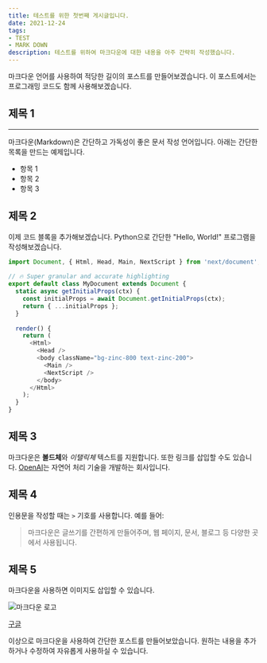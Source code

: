 ```yaml
---
title: 테스트를 위한 첫번째 게시글입니다.
date: 2021-12-24
tags:
- TEST
- MARK DOWN
description: 테스트를 위하여 마크다운에 대한 내용을 아주 간략히 작성했습니다.
---
```



마크다운 언어를 사용하여 적당한 길이의 포스트를 만들어보겠습니다. 이 포스트에서는 프로그래밍 코드도 함께 사용해보겠습니다.

## 제목 1
***

마크다운(Markdown)은 간단하고 가독성이 좋은 문서 작성 언어입니다. 아래는 간단한 목록을 만드는 예제입니다.

- 항목 1
- 항목 2
- 항목 3

## 제목 2

이제 코드 블록을 추가해보겠습니다. Python으로 간단한 "Hello, World!" 프로그램을 작성해보겠습니다.

```js
import Document, { Html, Head, Main, NextScript } from 'next/document';
 
// 🔥 Super granular and accurate highlighting
export default class MyDocument extends Document {
  static async getInitialProps(ctx) {
    const initialProps = await Document.getInitialProps(ctx);
    return { ...initialProps };
  }
 
  render() {
    return (
      <Html>
        <Head />
        <body className="bg-zinc-800 text-zinc-200">
          <Main />
          <NextScript />
        </body>
      </Html>
    );
  }
}
```

## 제목 3

마크다운은 **볼드체**와 *이탤릭체* 텍스트를 지원합니다. 또한 링크를 삽입할 수도 있습니다. [OpenAI](https://www.openai.com/)는 자연어 처리 기술을 개발하는 회사입니다.

## 제목 4

인용문을 작성할 때는 `>` 기호를 사용합니다. 예를 들어:

> 마크다운은 글쓰기를 간편하게 만들어주며, 웹 페이지, 문서, 블로그 등 다양한 곳에서 사용됩니다.

## 제목 5

마크다운을 사용하면 이미지도 삽입할 수 있습니다.

![마크다운 로고](https://markdown-here.com/img/icon256.png)

[구글](https://www.google.com/)

이상으로 마크다운을 사용하여 간단한 포스트를 만들어보았습니다. 원하는 내용을 추가하거나 수정하여 자유롭게 사용하실 수 있습니다.
